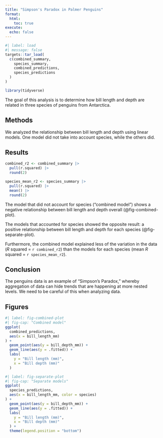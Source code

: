 ```yaml
---
title: "Simpson's Paradox in Palmer Penguins"
format:
  html:
    toc: true
execute: 
  echo: false
---
```


```r
#| label: load
#| message: false
targets::tar_load(
  c(combined_summary,
    species_summary,
    combined_predictions,
    species_predictions
  )
)

library(tidyverse)
```

The goal of this analysis is to determine how bill length and depth are related in three species of penguins from Antarctica.

## Methods

We analyzed the relationship between bill length and depth using linear models. One model did not take into account species, while the others did.

## Results

```r
combined_r2 <- combined_summary |>
  pull(r.squared) |>
  round(2)

species_mean_r2 <- species_summary |>
  pull(r.squared) |>
  mean() |>
  round(2)
```

The model that did not account for species ("combined model") shows a negative relationship between bill length and depth overall (@fig-combined-plot).

The models that accounted for species showed the opposite result: a positive relationship between bill length and depth for each species (@fig-separate-plot).

Furthermore, the combined model explained less of the variation in the data (*R* squared = `r combined_r2`) than the models for each species (mean *R* squared = `r species_mean_r2`).

## Conclusion

The penguins data is an example of "Simpson's Paradox," whereby aggregation of data can hide trends that are happening at more nested levels. We need to be careful of this when analyzing data.

## Figures

```r
#| label: fig-combined-plot
#| fig-cap: "Combined model"
ggplot(
  combined_predictions,
  aes(x = bill_length_mm)
) +
  geom_point(aes(y = bill_depth_mm)) +
  geom_line(aes(y = .fitted)) +
  labs(
    y = "Bill length (mm)",
    x = "Bill depth (mm)"
  )
```

```r
#| label: fig-separate-plot
#| fig-cap: "Separate models"
ggplot(
  species_predictions,
  aes(x = bill_length_mm, color = species)
) +
  geom_point(aes(y = bill_depth_mm)) +
  geom_line(aes(y = .fitted)) +
  labs(
    y = "Bill length (mm)",
    x = "Bill depth (mm)"
  ) +
  theme(legend.position = "bottom")
```

